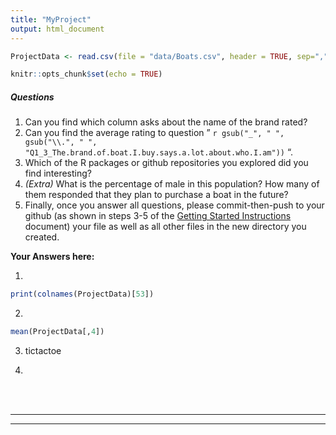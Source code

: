 ```yaml
---
title: "MyProject"
output: html_document
---
```

```r
ProjectData <- read.csv(file = "data/Boats.csv", header = TRUE, sep=",")
```

```r
knitr::opts_chunk$set(echo = TRUE)
```

##### Questions

1. Can you find which column asks about the name of the brand rated? 
2. Can you find the average rating to question " `r gsub("_", " ", gsub("\\.", " ", "Q1_3_The.brand.of.boat.I.buy.says.a.lot.about.who.I.am"))` ".
3. Which of the R packages or github repositories you explored did you find interesting?
4. *(Extra)* What is the percentage of male in this population? How many of them responded that they plan to purchase a boat in the future? 
5. Finally, once you answer all questions, please commit-then-push to your github (as shown in steps 3-5 of the [Getting Started Instructions](https://github.com/InseadDataAnalytics/INSEADAnalytics/wiki/Getting-Started) document) your file as well as all other files in the new directory you created.

**Your Answers here:**

1.
```r
print(colnames(ProjectData)[53])
```

2.
```r
mean(ProjectData[,4])
```

3. tictactoe

4. 

<br>
<br>

<hr>
<hr>
